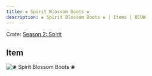 ```yaml
---
title: ❀ Spirit Blossom Boots ❀
description: ❀ Spirit Blossom Boots ❀ | Items | BCUW
---
```


Crate: [Season 2: Spirit](/crates/season/s2/)

## Item
![❀ Spirit Blossom Boots ❀](https://cdn.bcuw.xyz/2D/spirit/spirit_blossom_boots.png)
